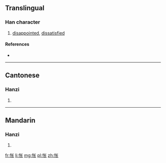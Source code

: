 {{also|悵}}
==Translingual==

===Han character===
{{Han char|rn=61|rad=心|as=04|sn=7|four=|canj=心心人 (PPO)}}

# [[disappointed]], [[dissatisfied]]

====References====
* {{Han ref|kx=0379.071|hdz=42277.040|uh=6005|ud=24581}}

----

==Cantonese==

===Hanzi===
{{yue-hanzi|jyut=|y=cheung3|tra=悵}}

# {{defn|lang=yue|sort=心04}}

----

==Mandarin==

===Hanzi===
{{cmn-hanzi|tra=悵|pin=[[chàng]] ([[chang4]])|wg=ch'ang<sup>4</sup>}}

# {{defn|lang=cmn|sort=心04}}

[[fr:怅]]
[[li:怅]]
[[mg:怅]]
[[pl:怅]]
[[zh:怅]]